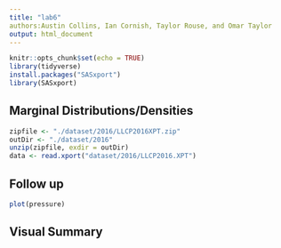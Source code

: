 ---
title: "lab6"
authors:Austin Collins, Ian Cornish, Taylor Rouse, and Omar Taylor
output: html_document
---

```{r setup, include=FALSE}
knitr::opts_chunk$set(echo = TRUE)
library(tidyverse)
install.packages("SASxport")
library(SASxport)
```

## Marginal Distributions/Densities



```{R, cache = TRUE}
zipfile <- "./dataset/2016/LLCP2016XPT.zip"
outDir <- "./dataset/2016"
unzip(zipfile, exdir = outDir)
data <- read.xport("dataset/2016/LLCP2016.XPT")
```

## Follow up

```{R}
plot(pressure)
```

## Visual Summary

```{R}

```
